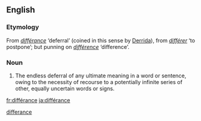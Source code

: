 ==English==
{{wikipedia}}

===Etymology===
From {{etyl|fr}} ''[[#French|différance]]'' ‘deferral’ (coined in this sense by [[w:Jacques Derrida|Derrida]]), from ''[[différer]]'' ‘to postpone’; but punning on ''[[différence]]'' ‘difference’.

===Noun===
{{en-noun|-}}

# {{context|literary theory|linguistics}} The endless deferral of any ultimate meaning in a word or sentence, owing to the necessity of recourse to a potentially infinite series of other, equally uncertain words or signs.

[[Category:English terms spelled with É|differance]]

[[fr:différance]]
[[ja:différance]]